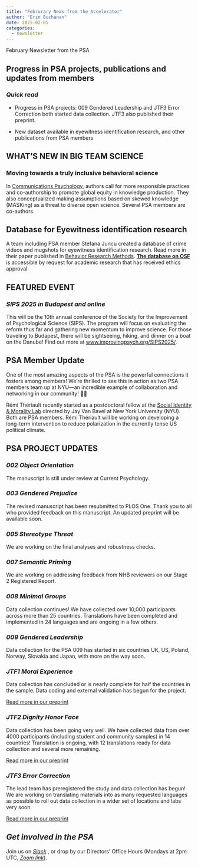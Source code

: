 ```yaml
---
title: "Februrary News from the Accelerator"
author: "Erin Buchanan"
date: 2025-02-05
categories:
  - newsletter
---
```


February Newsletter from the PSA

## Progress in PSA projects, publications and updates from members

### *Quick read*

- Progress in PSA projects: 009 Gendered Leadership and JTF3 Error Correction both started data collection. JTF3 also published their preprint.

- New dataset available in eyewitness identification research, and other publications from PSA members

## WHAT'S NEW IN BIG TEAM SCIENCE

### Moving towards a truly inclusive behavioral science

In [Communications Psychology](https://doi.org/10.1038/s44271-024-00179-1), authors call for more responsible practices and co-authorship to promote global equity in knowledge production. They also conceptualized making assumptions based on skewed knowledge (MASKing) as a threat to diverse open science. Several PSA members are co-authors.

## Database for Eyewitness identification research

A team including PSA member Stefana Juncu created a database of crime videos and mugshots for eyewitness identification research. Read more in their paper published in [Behavior Research Methods](https://link.springer.com/article/10.3758/s13428-024-02585-z). **[The database on OSF](https://osf.io/vrj3u/)** is accessible by request for academic research that has received ethics approval.

## FEATURED EVENT

### *SIPS 2025 in Budapest and online*

This will be the 10th annual conference of the Society for the Improvement of Psychological Science (SIPS). The program will focus on evaluating the reform thus far and gathering new momentum to improve science. For those traveling to Budapest, there will be sightseeing, hiking, and dinner on a boat on the Danube! Find out more at [www.improvingpsych.org/SIPS2025/](www.improvingpsych.org/SIPS2025/).

## PSA Member Update

One of the most amazing aspects of the PSA is the powerful connections it fosters among members! We're thrilled to see this in action as two PSA members team up at NYU—an incredible example of collaboration and networking in our community! 🎉👏

Rémi Thériault recently started as a postdoctoral fellow at the [Social Identity & Morality Lab](https://www.jayvanbavel.com/people) directed by Jay Van Bavel at New York University (NYU). Both are PSA members. Rémi Thériault will be working on developing a long-term intervention to reduce polarization in the currently tense US political climate.

## PSA PROJECT UPDATES

### *002 Object Orientation*

The manuscript is still under review at Current Psychology.

### *003 Gendered Prejudice*

The revised manuscript has been resubmitted to PLOS One. Thank you to all who provided feedback on this manuscript. An updated preprint will be available soon.

### *005 Stereotype Threat*

We are working on the final analyses and robustness checks.

### *007 Semantic Priming*

We are working on addressing feedback from NHB reviewers on our Stage 2 Registered Report.

### *008 Minimal Groups*

Data collection continues! We have collected over 10,000 participants across more than 25 countries. Translations have been completed and implemented in 24 languages and are ongoing in a few others.

### *009 Gendered Leadership*

Data collection for the PSA 009 has started in six countries UK, US, Poland, Norway, Slovakia and Japan, with more on the way soon.

### *JTF1 Moral Experience*

Data collection has concluded or is nearly complete for half the countries in the sample. Data coding and external validation has begun for the project.

[Read more in our preprint](http://doi.org/10.31234/osf.io/jktnv)

### *JTF2 Dignity Honor Face*

Data collection has been going very well. We have collected data from over 4000 participants (including student and community samples) in 14 countries! Translation is ongoing, with 12 translations ready for data collection and several more remaining.

[Read more in our preprint](http://doi.org/10.31234/osf.io/9hb8k)

### *JTF3 Error Correction*

The lead team has preregistered the study and data collection has begun! We are working on translating materials into as many requested languages as possible to roll out data collection in a wider set of locations and labs very soon.

[Read more in our preprint](https://osf.io/preprints/psyarxiv/wegc5_v1)

## *Get involved in the PSA*

Join us on [*Slack*](https://join.slack.com/t/psych-sci-accelerator/shared_invite/zt-2xanhh3n8-1IPQMNi6BEvRbOEgCTvDUw) , or drop by our Directors' Office Hours (Mondays at 2pm UTC, [*Zoom link*](https://ua-edu.zoom.us/my/slewis20)).
